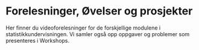 # Forelesninger, Øvelser og prosjekter

Her finner du videoforelesninger for de forskjellige modulene i statistikkundervisningen. Vi samler også opp oppgaver og problemer som presenteres i Workshops.







